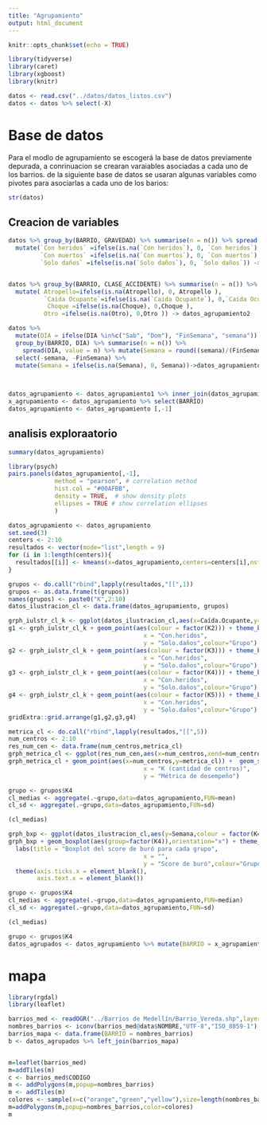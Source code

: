 ```yaml
---
title: "Agrupamiento"
output: html_document
---
```


```r
knitr::opts_chunk$set(echo = TRUE)
```


```r
library(tidyverse)
library(caret)
library(xgboost)
library(knitr)
```

```r
datos <- read.csv("../datos/datos_listos.csv")
datos <- datos %>% select(-X)
```

# Base de datos


Para el modlo de agrupamiento se escogerá la base de datos previamente depurada, a conrinuacion se crearan varaiables asociadas a cada uno de los barrios. de la siguiente base de datos se usaran algunas variables como pivotes para asociarlas a cada uno de los barios:


```r
str(datos)
```


## Creacion de variables 

```r
datos %>% group_by(BARRIO, GRAVEDAD) %>% summarise(n = n()) %>% spread(GRAVEDAD, value = n) %>%
  mutate(`Con heridos` =ifelse(is.na(`Con heridos`), 0, `Con heridos`),
         `Con muertos` =ifelse(is.na(`Con muertos`), 0, `Con muertos`),
         `Solo daños` =ifelse(is.na(`Solo daños`), 0, `Solo daños`)) -> datos_agrupamiento1


datos %>% group_by(BARRIO, CLASE_ACCIDENTE) %>% summarise(n = n()) %>% spread(CLASE_ACCIDENTE, value = n) %>%
  mutate( Atropello=ifelse(is.na(Atropello), 0, Atropello ),
          `Caída Ocupante`=ifelse(is.na(`Caída Ocupante`), 0,`Caída Ocupante` ),
           Choque =ifelse(is.na(Choque), 0,Choque ),
          Otro =ifelse(is.na(Otro), 0,Otro )) -> datos_agrupamiento2

datos %>% 
  mutate(DIA = ifelse(DIA %in%c("Sab", "Dom"), "FinSemana", "semana")) %>% 
  group_by(BARRIO, DIA) %>% summarise(n = n()) %>% 
    spread(DIA, value = n) %>% mutate(Semana = round((semana)/(FinSemana+semana),4)) %>%
  select(-semana, -FinSemana) %>% 
  mutate(Semana = ifelse(is.na(Semana), 0, Semana))->datos_agrupamiento3
  


datos_agrupamiento <- datos_agrupamiento1 %>% inner_join(datos_agrupamiento2) %>% inner_join(datos_agrupamiento3)
x_agrupamiento <- datos_agrupamiento %>% select(BARRIO)
datos_agrupamiento <- datos_agrupamiento [,-1]
```


## analisis exploraatorio 


```r
summary(datos_agrupamiento)
```


```r
library(psych)
pairs.panels(datos_agrupamiento[,-1], 
             method = "pearson", # correlation method
             hist.col = "#00AFBB",
             density = TRUE,  # show density plots
             ellipses = TRUE # show correlation ellipses
             )
```

```r
datos_agrupamiento <- datos_agrupamiento
set.seed(3) 
centers <- 2:10
resultados <- vector(mode="list",length = 9)
for (i in 1:length(centers)){
  resultados[[i]] <- kmeans(x=datos_agrupamiento,centers=centers[i],nstart = 3)
}


```


```r
grupos <- do.call("rbind",lapply(resultados,"[[",1))
grupos <- as.data.frame(t(grupos))
names(grupos) <- paste0("K",2:10)
datos_ilustracion_cl <- data.frame(datos_agrupamiento, grupos)
```





```r
grph_iulstr_cl_k <- ggplot(datos_ilustracion_cl,aes(x=Caída.Ocupante,y=Con.muertos))
g1 <- grph_iulstr_cl_k + geom_point(aes(colour = factor(K2))) + theme_bw() + labs(title = "K=2",
                                      x = "Con.heridos",
                                      y = "Solo.daños",colour="Grupo")
g2 <- grph_iulstr_cl_k + geom_point(aes(colour = factor(K3))) + theme_bw() + labs(title = "K=3",
                                      x = "Con.heridos",
                                      y = "Solo.daños",colour="Grupo")
g3 <- grph_iulstr_cl_k + geom_point(aes(colour = factor(K4))) + theme_bw() + labs(title = "K=4",
                                      x = "Con.heridos",
                                      y = "Solo.daños",colour="Grupo")
g4 <- grph_iulstr_cl_k + geom_point(aes(colour = factor(K5))) + theme_bw() + labs(title = "K=5",
                                      x = "Con.heridos",
                                      y = "Solo.daños",colour="Grupo")
gridExtra::grid.arrange(g1,g2,g3,g4)
```





```r
metrica_cl <- do.call("rbind",lapply(resultados,"[[",5))
num_centros <- 2:10
res_num_cen <- data.frame(num_centros,metrica_cl)
grph_metrica_cl <- ggplot(res_num_cen,aes(x=num_centros,xend=num_centros,y=0,yend=metrica_cl))
grph_metrica_cl + geom_point(aes(x=num_centros,y=metrica_cl)) +  geom_segment() + theme_bw() + labs(title = "Desempeño del agrupamiento \n en función de K",
                                      x = "K (cantidad de centros)",
                                      y = "Métrica de desempeño")
```





```r
grupo <- grupos$K4
cl_medias <- aggregate(.~grupo,data=datos_agrupamiento,FUN=mean)
cl_sd <- aggregate(.~grupo,data=datos_agrupamiento,FUN=sd)

(cl_medias)
```




```r
grph_bxp <- ggplot(datos_ilustracion_cl,aes(y=Semana,colour = factor(K4)))
grph_bxp + geom_boxplot(aes(group=factor(K4)),orientation="x") + theme_bw() + 
  labs(title = "Boxplot del score de buró para cada grupo",
                                      x = "",
                                      y = "Score de buró",colour="Grupo") + 
  theme(axis.ticks.x = element_blank(),
        axis.text.x = element_blank())
```









```r
grupo <- grupos$K4
cl_medias <- aggregate(.~grupo,data=datos_agrupamiento,FUN=median)
cl_sd <- aggregate(.~grupo,data=datos_agrupamiento,FUN=sd)

(cl_medias)
```




```r
grupo <- grupos$K4
datos_agrupados <- datos_agrupamiento %>% mutate(BARRIO = x_agrupamiento$BARRIO, grupo)

```


# mapa 





```r
library(rgdal)
library(leaflet)

barrios_med <- readOGR("../Barrios de Medellín/Barrio_Vereda.shp",layer="Barrio_Vereda")
nombres_barrios <- iconv(barrios_med@data$NOMBRE,"UTF-8","ISO_8859-1")
barrios_mapa <- data.frame(BARRIO = nombres_barrios)
b <- datos_agrupados %>% left_join(barrios_mapa)


m=leaflet(barrios_med)
m=addTiles(m)
c <- barrios_med$CODIGO
m <- addPolygons(m,popup=nombres_barrios)
m <- addTiles(m)
colores <- sample(x=c("orange","green","yellow"),size=length(nombres_barrios),replace=TRUE)
m=addPolygons(m,popup=nombres_barrios,color=colores)
m

```































